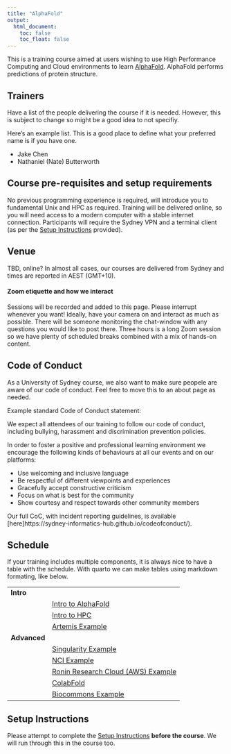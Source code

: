 ```yaml
---
title: "AlphaFold"
output:
  html_document:
    toc: false
    toc_float: false
---
```



This is a training course aimed at users wishing to use High Performance Computing and Cloud environments to learn [AlphaFold](https://www.nature.com/articles/s41586-021-03819-2). AlphaFold performs predictions of protein structure.


## Trainers

Have a list of the people delivering the course if it is needed. 
However, this is subject to change so might be a good idea to not specifiy.

Here's an example list.
This is a good place to define what your preferred name is if you have one.

* Jake Chen
* Nathaniel (Nate) Butterworth


## Course pre-requisites and setup requirements

No previous programming experience is required, will introduce you to fundamental Unix and HPC as required. Training will be delivered online, so you will need access to a modern computer with a stable internet connection. Participants will require the Sydney VPN and a terminal client (as per the [Setup Instructions](./setup.html) provided).


## Venue

TBD, online?
In almost all cases, our courses are delivered from Sydney and times are reported in AEST (GMT+10).

#### Zoom etiquette and how we interact

Sessions will be recorded and added to this page. Please interrupt whenever you want! Ideally, have your camera on and interact as much as possible. There will be someone monitoring the chat-window with any questions you would like to post there.  Three hours is a long Zoom session so we have plenty of scheduled breaks combined with a mix of hands-on content.


## Code of Conduct

As a University of Sydney course, we also want to make sure peopele are aware of our code of conduct.
Feel free to move this to an about page as needed. 

Example standard Code of Conduct statement: 

We expect all attendees of our training to follow our code of conduct, including bullying, harassment and discrimination prevention policies.

In order to foster a positive and professional learning environment we encourage the following kinds of behaviours at all our events and on our platforms:

* Use welcoming and inclusive language
* Be respectful of different viewpoints and experiences
* Gracefully accept constructive criticism
* Focus on what is best for the community
* Show courtesy and respect towards other community members

Our full CoC, with incident reporting guidelines, is available [here]https://sydney-informatics-hub.github.io/codeofconduct/).



## Schedule

If your training includes multiple components, it is always nice to have a table with the schedule.
With quarto we can make tables using markdown formating, like below.

|  |  |
| --- | :--- |
| **Intro** |
|   | [Intro to AlphaFold](notebooks/01_alphafold.qmd) |
|   | [Intro to HPC](notebooks/02_hpc.qmd) |
|   | [Artemis Example](notebooks/03_artemis.qmd) |
| **Advanced** |
|   | [Singularity Example](notebooks/04_singularity.qmd) |
|   | [NCI Example](notebooks/05_nci.qmd) |
|   | [Ronin Research Cloud (AWS) Example](notebooks/06_aws.qmd) |
|   | [ColabFold](notebooks/07_colabfold.qmd) |
|   | [Biocommons Example](notebooks/08_biocommons.qmd) |


## Setup Instructions

Please attempt to complete the [Setup Instructions](./setup.html) **before the course**. We will run through this in the course too.
